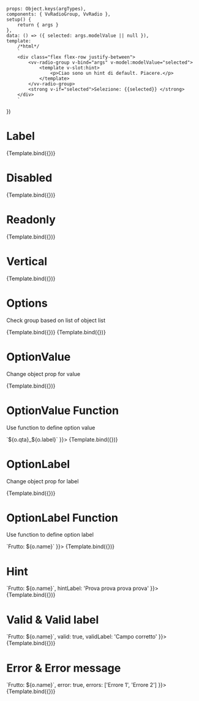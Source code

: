 

<Meta title="Components/RadioGroup/Options" component={VvRadioGroup} />

	props: Object.keys(argTypes),
	components: { VvRadioGroup, VvRadio },
	setup() {
		return { args }
	},
	data: () => ({ selected: args.modelValue || null }),
	template:
		/*html*/
		`
		<div class="flex flex-row justify-between">
            <vv-radio-group v-bind="args" v-model:modelValue="selected">
                <template v-slot:hint>
                    <p>Ciao sono un hint di default. Piacere.</p>
                </template> 
            </vv-radio-group>
            <strong v-if="selected">Selezione: {{selected}} </strong> 
        </div>
        `
})

# Label

<Canvas>
	<Story
		name="Label"
		args={{
			name: 'story-label',
			options: [
				{ value: 1, label: 'Mela' },
				{ value: 2, label: 'Pera' },
				{ value: 3, label: 'Banana' }
			],
			label: 'Custom label'
		}}>
		{Template.bind({})}
	</Story>
</Canvas>

# Disabled

<Canvas>
	<Story
		name="Disabled"
		args={{
			name: 'story-disabled',
			options: [
				{ value: 1, label: 'Mela' },
				{ value: 2, label: 'Pera' },
				{ value: 3, label: 'Banana' }
			],
			disabled: true
		}}>
		{Template.bind({})}
	</Story>
</Canvas>

# Readonly

<Canvas>
	<Story
		name="Readonly"
		args={{
			name: 'story-readonly',
			options: [
				{ value: 1, label: 'Mela' },
				{ value: 2, label: 'Pera' },
				{ value: 3, label: 'Banana' }
			],
			readonly: true
		}}>
		{Template.bind({})}
	</Story>
</Canvas>

# Vertical

<Canvas>
	<Story
		name="Vertical"
		args={{
			name: 'story-vertical',
			options: [
				{ value: 1, label: 'Mela' },
				{ value: 2, label: 'Pera' },
				{ value: 3, label: 'Banana' }
			],
			vertical: true
		}}>
		{Template.bind({})}
	</Story>
</Canvas>

# Options

Check group based on list of object list

<Canvas>
	<Story
		name="Options"
		args={{
			name: 'story-options',
			options: [
				{ value: 1, label: 'Mela' },
				{ value: 2, label: 'Pera' },
				{ value: 3, label: 'Banana' }
			]
		}}>
		{Template.bind({})}
	</Story>
</Canvas>

<Canvas>
	<Story
		name="Options - Array<String>"
		args={{
			name: 'story-options-strings',
			options: ['Primo', 'Secondo', 'Terzo']
		}}>
		{Template.bind({})}
	</Story>
</Canvas>

# OptionValue

Change object prop for value

<Canvas>
	<Story
		name="OptionsValue - string"
		args={{
			name: 'vv-group-options-value-string',
			options: [
				{ qta: 1, label: 'Mela' },
				{ qta: 2, label: 'Pera' },
				{ qta: 3, label: 'Banana' }
			],
			optionValue: 'qta'
		}}>
		{Template.bind({})}
	</Story>
</Canvas>

# OptionValue Function

Use function to define option value

<Canvas>
	<Story
		name="OptionsValue - function"
		args={{
			name: 'vv-group-options-value-function',
			options: [
				{ qta: 1, label: 'Mela' },
				{ qta: 2, label: 'Pera' },
				{ qta: 3, label: 'Banana' }
			],
			optionValue: (o) => `${o.qta}_${o.label}`
		}}>
		{Template.bind({})}
	</Story>
</Canvas>

# OptionLabel

Change object prop for label

<Canvas>
	<Story
		name="OptionsLabel - string"
		args={{
			name: 'vv-group-options-label-string',
			options: [
				{ value: 1, name: 'Mela' },
				{ value: 2, name: 'Pera' },
				{ value: 3, name: 'Banana' }
			],
			optionLabel: 'name'
		}}>
		{Template.bind({})}
	</Story>
</Canvas>

# OptionLabel Function

Use function to define option label

<Canvas>
	<Story
		name="OptionsLabel - function"
		args={{
			name: 'vv-group-options-label-function',
			options: [
				{ value: 1, name: 'Mela' },
				{ value: 2, name: 'Pera' },
				{ value: 3, name: 'Banana' }
			],
			optionLabel: (o) => `Frutto: ${o.name}`
		}}>
		{Template.bind({})}
	</Story>
</Canvas>

# Hint

<Canvas>
	<Story
		name="HintLabel"
		args={{
			name: 'vv-group-options-hint-label',
			options: [
				{ value: 1, name: 'Mela' },
				{ value: 2, name: 'Pera' },
				{ value: 3, name: 'Banana' }
			],
			optionLabel: (o) => `Frutto: ${o.name}`,
			hintLabel: 'Prova prova prova prova'
		}}>
		{Template.bind({})}
	</Story>
</Canvas>

# Valid & Valid label

<Canvas>
	<Story
		name="Valid"
		args={{
			name: 'vv-group-options-valid-label',
			options: [
				{ value: 1, name: 'Mela' },
				{ value: 2, name: 'Pera' },
				{ value: 3, name: 'Banana' }
			],
			optionLabel: (o) => `Frutto: ${o.name}`,
			valid: true,
			validLabel: 'Campo corretto'
		}}>
		{Template.bind({})}
	</Story>
</Canvas>

# Error & Error message

<Canvas>
	<Story
		name="Error"
		args={{
			name: 'vv-group-options-error-label',
			options: [
				{ value: 1, name: 'Mela' },
				{ value: 2, name: 'Pera' },
				{ value: 3, name: 'Banana' }
			],
			optionLabel: (o) => `Frutto: ${o.name}`,
			error: true,
			errors: ['Errore 1', 'Errore 2']
		}}>
		{Template.bind({})}
	</Story>
</Canvas>
